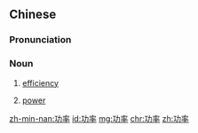 ==Chinese==
{{zh-forms}}

===Pronunciation===
{{zh-pron
|m=gōnglǜ
|c=gung1 leot6
|mn=kong-lu̍t
|cat=n
}}

===Noun===
{{zh-noun}}
# [[efficiency]] {{gloss|of a piece of machinery}}
# {{lb|zh|physics}} [[power]] {{gloss|rate of energy transfer}}

[[zh-min-nan:功率]]
[[id:功率]]
[[mg:功率]]
[[chr:功率]]
[[zh:功率]]